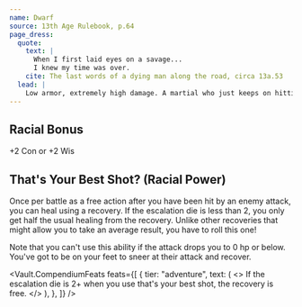```yaml
---
name: Dwarf
source: 13th Age Rulebook, p.64
page_dress:
  quote:
    text: |
      When I first laid eyes on a savage...
      I knew my time was over.
    cite: The last words of a dying man along the road, circa 13a.53
  lead: |
    Low armor, extremely high damage. A martial who just keeps on hitting—literally.
---
```


## Racial Bonus

+2 Con or +2 Wis

## That's Your Best Shot? (Racial Power)

Once per battle as a free action after you have been hit by an enemy attack, you can heal using a recovery. If the escalation die is less than 2, you only get half the usual healing from the recovery. Unlike other recoveries that might allow you to take an average result, you have to roll this one!

Note that you can't use this ability if the attack drops you to 0 hp or below. You've got to be on your feet to sneer at their attack and recover.

<Vault.CompendiumFeats
  feats={[
    {
      tier: "adventure",
      text: (
        <>
          If the escalation die is 2+ when you use that's your best shot, the
          recovery is free.
        </>
      ),
    },
  ]}
/>
